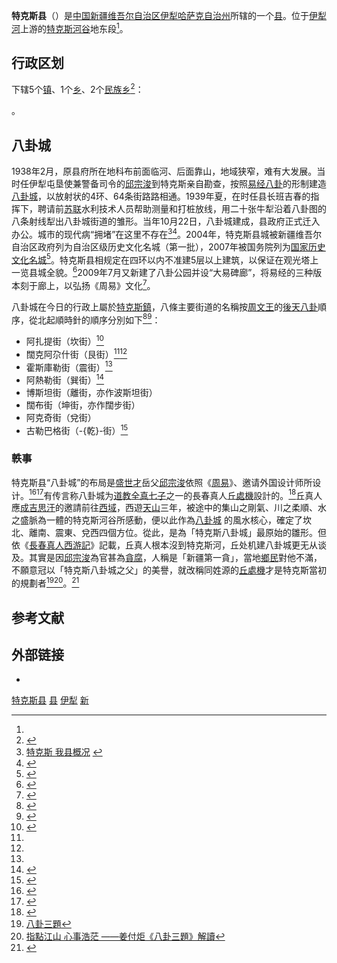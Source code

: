 {{Coord|43.2137|N|81.8371|E|source:dewiki_region:CN-65_type:landmark|format=dms|display=title}}
{{Infobox China County
|county  = 特克斯县
|Photo =新疆-特克斯-八卦城-之一卦-我在城中心 - panoramio.jpg
|Photoname=特克斯八卦城
|officerTitle=
|officer=
|officerTitle2=
|officer2=
|map =
|map size =
|Pinyin = Tèkèsī Xiàn
|Belong = [[新疆维吾尔自治区|新疆维吾尔自治区]][[伊犁哈萨克自治州|伊犁哈萨克自治州]]
|Types= [[县|县]]
|admincode = 654027
|founded =
|seat = [[特克斯镇|特克斯镇]]
|division = 8
|town = 1
|township = 7
|subdistrict =
|area = 8067
|area land =
|area water =
|census yr = 2003
|pop = 155113
|density =
|postcode = 835500　
|areacode = 999
| carlicense = 新F
| web = www.zgtks.gov.cn
| web_title = 特克斯县政府网
}}
'''特克斯县'''（{{lang-ug|تېكەس ناھىيىسى}}）是[[中国|中国]][[新疆维吾尔自治区|新疆维吾尔自治区]][[伊犁哈萨克自治州|伊犁哈萨克自治州]]所辖的一个[[县|县]]。位于[[伊犁河|伊犁河]]上游的[[特克斯河谷|特克斯河谷]]地东段<ref name=dili />。

== 行政区划 ==
{{PAGENAMEBASE}}下辖5个[[行政建制镇|镇]]、1个[[乡_(中华人民共和国)|乡]]、2个[[民族乡|民族乡]]<ref>{{PRC admin/ref sgc|65/40/27}}</ref>：

{{PRC admin/children|65/40/27}}。

==八卦城==
1938年2月，原县府所在地科布前面临河、后面靠山，地域狭窄，难有大发展。当时任伊犁屯垦使兼警备司令的[[邱宗浚|邱宗浚]]到特克斯亲自勘查，按照[[易经|易经]][[八卦|八卦]]的形制建造[[八卦城|八卦城]]，以放射状的4环、64条街路路相通。1939年夏，在时任县长班吉春的指挥下，聘请前[[苏联|苏联]]水利技术人员帮助测量和打桩放线，用二十张牛犁沿着八卦图的八条射线犁出八卦城街道的雏形。当年10月22日，八卦城建成，县政府正式迁入办公。城市的现代病“拥堵”在这里不存在<ref>[http://www.zgtks.gov.cn/zoujintekesi/quyugaikuang/2011-10-14/1815.html 特克斯 我县概况] {{webarchive|url=https://web.archive.org/web/20120511094043/http://www.zgtks.gov.cn/zoujintekesi/quyugaikuang/2011-10-14/1815.html |date=2012-05-11 }}</ref><ref>{{Cite web |url=http://www.chinanews.com/sh/2010/11-11/2650426.shtml |title=新疆特克斯县按“八 神秘的特克斯县八卦城 |access-date=2012-11-19 |archive-date=2021-04-21 |archive-url=https://web.archive.org/web/20210421054924/http://www.chinanews.com/sh/2010/11-11/2650426.shtml |dead-url=no }}</REF>。2004年，特克斯县城被新疆维吾尔自治区政府列为自治区级历史文化名城（第一批），2007年被国务院列为[[国家历史文化名城|国家历史文化名城]]<ref>{{Cite web |url=http://www.gov.cn/zwgk/2007-05/11/content_611302.htm |title=国务院关于同意将新疆维吾尔自治区特克斯县列为国家历史文化名城的批复 |access-date=2012-11-25 |archive-date=2021-04-21 |archive-url=https://web.archive.org/web/20210421054909/http://www.gov.cn/zwgk/2007-05/11/content_611302.htm |dead-url=no }}</ref>。特克斯县相规定在四环以内不准建5层以上建筑，以保证在观光塔上一览县城全貌。<ref>{{cite journal |title=改革开放三十年特克斯县换新颜 |journal=新疆人大(汉文版) |date=2008 |issue=第12期 |pages=2 |accessdate=2021-09-27}}</ref>2009年7月又新建了八卦公园并设“大易碑廊”，将易经的三种版本刻于廊上，以弘扬《周易》文化<ref>{{cite news|url=http://www.enet.com.cn/article/2010/1112/A20101112774233.shtml|title=新疆特克斯县用八卦图化解拥堵|language=zh-hans|deadurl=yes|archiveurl=https://web.archive.org/web/20120607044150/http://www.enet.com.cn/article/2010/1112/A20101112774233.shtml|archivedate=2012-06-07}}</ref>。

八卦城在今日的行政上屬於[[特克斯鎮|特克斯鎮]]，八條主要街道的名稱按[[周文王|周文王]]的[[八卦#文王八卦/後天八卦|後天八卦]]順序，從北起順時針的順序分別如下<ref name=googlemap>{{cite web |url=https://www.google.com/maps/place/%E6%96%B0%E7%96%86%E7%B6%AD%E5%90%BE%E7%88%BE%E8%87%AA%E6%B2%BB%E5%8D%80%E4%BC%8A%E7%8A%81%E5%93%88%E8%96%A9%E5%85%8B%E8%87%AA%E6%B2%BB%E5%B7%9E%E7%89%B9%E5%85%8B%E6%96%AF%E7%B8%A3/@43.2155914,81.8388523,15z/data=!4m2!3m1!1s0x387a3fbb9d13d6bb:0xc7d6da04d8284a6d |title=新疆維吾爾自治區伊犁哈薩克自治州特克斯縣 |publisher=[[Google地圖|Google地圖]] |accessdate=2014-05-24 |archive-date=2021-09-12 |archive-url=https://web.archive.org/web/20210912035306/https://www.google.com/maps/place/%E6%96%B0%E7%96%86%E7%B6%AD%E5%90%BE%E7%88%BE%E8%87%AA%E6%B2%BB%E5%8D%80%E4%BC%8A%E7%8A%81%E5%93%88%E8%96%A9%E5%85%8B%E8%87%AA%E6%B2%BB%E5%B7%9E%E7%89%B9%E5%85%8B%E6%96%AF%E7%B8%A3/@43.2155914,81.8388523,15z/data=%214m2%213m1%211s0x387a3fbb9d13d6bb:0xc7d6da04d8284a6d |dead-url=no }}</ref><ref>{{cite web |url=http://lixsh2000.blog.163.com/blog/static/3884577420128811755630/ |title=九月伊犁行 特克斯工作随拍 |date=2012-09-08 |accessdate=2014-05-24 |language=zh-hans |archive-url=https://web.archive.org/web/20140525232308/http://lixsh2000.blog.163.com/blog/static/3884577420128811755630/ |archive-date=2014-05-25 |dead-url=yes }}</ref>：
*阿扎提街（坎街）<ref name=photo3>{{Cite web |url=http://img8.ph.126.net/OafahNTQzkagPav3goBRDg==/6597772354586210068.jpg |title=存档副本 |access-date=2014-05-24 |archive-url=https://web.archive.org/web/20140525195650/http://img8.ph.126.net/OafahNTQzkagPav3goBRDg==/6597772354586210068.jpg |archive-date=2014-05-25 |dead-url=yes }}</ref>
*闊克阿尕什街（艮街）<ref name=photo1 /><ref name=photo2 />
*霍斯庫勒街（震街）<ref name=photo3 />
*阿熱勒街（巽街）<ref name=photo2>{{Cite web |url=http://img2.ph.126.net/r4JOddJfDyVlmVQe4w-pyA==/6597588736144371056.jpg |title=存档副本 |access-date=2014-05-24 |archive-url=https://web.archive.org/web/20140525195650/http://img2.ph.126.net/r4JOddJfDyVlmVQe4w-pyA==/6597588736144371056.jpg |archive-date=2014-05-25 |dead-url=yes }}</ref>
*博斯坦街（離街，亦作波斯坦街）
*闊布街（坤街，亦作闊步街）
*阿克奇街（兌街）
*古勒巴格街（-{乾}-街）<ref name=photo1>{{Cite web |url=http://img1.ph.126.net/eI5IlREYqu_BVu1e_7MGgQ==/6597356739192288484.jpg |title=存档副本 |access-date=2014-05-24 |archive-url=https://web.archive.org/web/20140525232343/http://img1.ph.126.net/eI5IlREYqu_BVu1e_7MGgQ==/6597356739192288484.jpg |archive-date=2014-05-25 |dead-url=yes }}</ref>

===軼事===
特克斯县“八卦城”的布局是[[盛世才|盛世才]]岳父[[邱宗浚|邱宗浚]]依照《[[周易|周易]]》、邀请外国设计师所设计。<ref>{{cite journal |title=八卦城特克斯 |journal=中华民居 |date=2021 |issue=第1期 |pages=3 |accessdate=2021-09-27}}</ref><ref>{{cite journal |author1=刘珺 |title=新疆八卦城，规划之妙知多少？ |journal=广西城镇建设 |date=2017 |issue=第9期 |pages=114-118 |accessdate=2021-09-27}}</ref>有传言称八卦城为[[道教|道教]][[全真七子|全真七子]]之一的長春真人[[丘處機|丘處機]]設計的。<ref>{{cite journal |author1=黄鸟;朱翊;里昂 |title=玄机八卦城里的奥妙 |journal=新疆人文地理 |date=2017 |issue=第9期 |pages=104-109 |accessdate=2021-09-27}}</ref>丘真人應[[成吉思汗|成吉思汗]]的邀請前往[[西域|西域]]，西遊[[天山|天山]]三年，被途中的集山之剛氣、川之柔順、水之盛脈為一體的特克斯河谷所感動，便以此作為[[八卦城|八卦城]] 的風水核心，確定了坎北、離南、震東、兌西四個方位。從此，是為「特克斯八卦城」最原始的雛形。但依《[[長春真人西游記|長春真人西游記]]》記載，丘真人根本沒到特克斯河，丘处机建八卦城更无从谈及。其實是因[[邱宗浚|邱宗浚]]為官甚為[[貪腐|貪腐]]，人稱是「新疆第一貪」，當地[[鄉民|鄉民]]對他不滿，不願意冠以「特克斯八卦城之父」的美譽，就改稱同姓源的[[丘處機|丘處機]]才是特克斯當初的規劃者<ref>[http://www.tianshannet.com/big5/culture/content/2008-06/16/content_2642555.htm 八卦三題]</ref><ref>[http://www.tianshannet.com/big5/culture/content/2008-06/16/content_2642703.htm 指點江山 心事浩茫 ——姜付炬《八卦三題》解讀]</ref>。<ref>{{cite journal |title=“八卦城”中感受易经文化 |journal=炎黄纵横 |date=2015 |issue=第1期 |pages=63-64 |accessdate=2021-09-27}}</ref>

== 参考文献 ==
{{Reflist|refs=
<ref name=dili>{{cite journal |author=[[朱竞梅|朱竞梅]] |url=http://www.dili360.com/cng/article/p5350c3d9df5dc92.htm |title=看图识风水：古代地图的风水意匠 |journal=《[[中国国家地理|中国国家地理]]》杂志 |year=2006 |volume=543期 |issn=1009-6337 |language=zh-hans |access-date=2016-09-27 |archive-date=2021-04-21 |archive-url=https://web.archive.org/web/20210421055003/http://www.dili360.com/cng/article/p5350c3d9df5dc92.htm |dead-url=no }}</ref>
}}

== 外部链接 ==
* {{Official website|http://www.zgtks.gov.cn/|name=特克斯县人民政府}}

{{特克斯县行政区划}}
{{伊犁哈萨克自治州行政区划}}
{{新疆行政区划}}
{{中国国家历史文化名城}}

[[Category:特克斯县|]]
[[Category:伊犁州直管县市|县]]
[[Category:新疆县份|伊犁]]
[[Category:国家历史文化名城|新]]